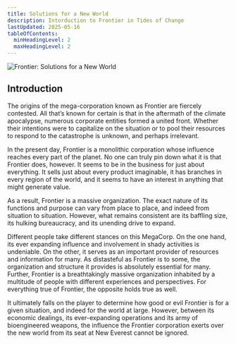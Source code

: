 ```yaml
---
title: Solutions for a New World
description: Intorduction to Frontier in Tides of Change
lastUpdated: 2025-05-16
tableOfContents:
  minHeadingLevel: 2
  maxHeadingLevel: 2
---
```


![Frontier: Solutions for a New World](../../../assets/frontier/frontier.png)

## Introduction

The origins of the mega-corporation known as Frontier are fiercely contested. All that’s known for certain is that in the aftermath of the climate apocalypse, numerous corporate entities formed a united front. Whether their intentions were to capitalize on the situation or to pool their resources to respond to the catastrophe is unknown, and perhaps irrelevant.

In the present day, Frontier is a monolithic corporation whose influence reaches every part of the planet. No one can truly pin down what it is that Frontier does, however. It seems to be in the business for just about everything. It sells just about every product imaginable, it has branches in every region of the world, and it seems to have an interest in anything that might generate value.

As a result, Frontier is a massive organization. The exact nature of its functions and purpose can vary from place to place, and indeed from situation to situation. However, what remains consistent are its baffling size, its hulking bureaucracy, and its unending drive to expand.

Different people take different stances on this MegaCorp. On the one hand, its ever expanding influence and involvement in shady activities is undeniable. On the other, it serves as an important provider of resources and information for many. As distasteful as Frontier is to some, the organization and structure it provides is absolutely essential for many. Further, Frontier is a breathtakingly massive organization inhabited by a multitude of people with different experiences and perspectives. For everything true of Frontier, the opposite holds true as well.

It ultimately falls on the player to determine how good or evil Frontier is for a given situation, and indeed for the world at large. However, between its economic dealings, its ever-expanding operations and its army of bioengineered weapons, the influence the Frontier corporation exerts over the new world from its seat at New Everest cannot be ignored.
